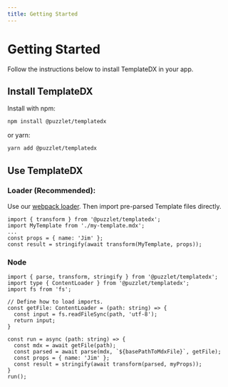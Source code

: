 ```yaml
---
title: Getting Started
---
```


# Getting Started

Follow the instructions below to install TemplateDX in your app.

## Install TemplateDX

Install with npm:

```bash npm
npm install @puzzlet/templatedx
```

or yarn:

```bash npm
yarn add @puzzlet/templatedx
```

## Use TemplateDX

### Loader (Recommended):

Use our [webpack loader](https://github.com/puzzlet-ai/promptdx-loader). Then import pre-parsed Template files directly.

```tsx
import { transform } from '@puzzlet/templatedx';
import MyTemplate from './my-template.mdx';
...
const props = { name: 'Jim' };
const result = stringify(await transform(MyTemplate, props));
```

### Node

```tsx
import { parse, transform, stringify } from '@puzzlet/templatedx';
import type { ContentLoader } from '@puzzlet/templatedx';
import fs from 'fs';

// Define how to load imports.
const getFile: ContentLoader = (path: string) => {
  const input = fs.readFileSync(path, 'utf-8');
  return input;
}

const run = async (path: string) => {
  const mdx = await getFile(path);
  const parsed = await parse(mdx, `${basePathToMdxFile}`, getFile);
  const props = { name: 'Jim' };
  const result = stringify(await transform(parsed, myProps));
}
run();
```